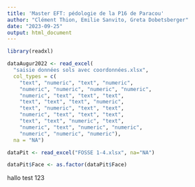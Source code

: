 ```yaml
---
title: 'Master EFT: pédologie de la P16 de Paracou'
author: "Clément Thion, Emilie Sanvito, Greta Dobetsberger"
date: "2023-09-25"
output: html_document
---
```


```r
library(readxl)

dataAugur2022 <- read_excel(
  "saisie données sols avec coordonnées.xlsx", 
  col_types = c(
    "text", "numeric", "text", "numeric", 
    "numeric", "numeric", "numeric", "numeric", 
    "numeric", "text", "text", "text",
    "text", "text", "text", "numeric",
    "text", "numeric", "text", "text",
    "numeric", "text", "text", "text",
    "text", "text", "numeric", "text", 
    "numeric", "text", "numeric", "numeric", 
    "numeric", "numeric", "numeric"), 
  na = "NA")

dataPit <- read_excel("FOSSE 1-4.xlsx", na="NA")

dataPit$Face <- as.factor(dataPit$Face)
```

hallo test 123
